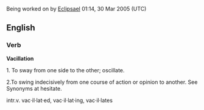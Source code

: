 Being worked on by [[User:Eclipsael|Eclipsael]] 01:14, 30 Mar 2005 (UTC)

==English==

===Verb===

'''Vacillation'''

1. To sway from one side to the other; oscillate. 

2.To swing indecisively from one course of action or opinion to another. See Synonyms at hesitate.

intr.v. vac·il·lat·ed, vac·il·lat·ing, vac·il·lates 

{{wikify}}